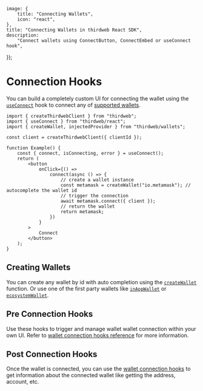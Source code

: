 
	image: {
		title: "Connecting Wallets",
		icon: "react",
	},
	title: "Connecting Wallets in thirdweb React SDK",
	description:
		"Connect wallets using ConnectButton, ConnectEmbed or useConnect hook",
});

# Connection Hooks

You can build a completely custom UI for connecting the wallet using the [`useConnect`](/references/typescript/v5/useConnect) hook to connect any of [supported wallets](/typescript/v5/supported-wallets).

```tsx
import { createThirdwebClient } from "thirdweb";
import { useConnect } from "thirdweb/react";
import { createWallet, injectedProvider } from "thirdweb/wallets";

const client = createThirdwebClient({ clientId });

function Example() {
	const { connect, isConnecting, error } = useConnect();
	return (
		<button
			onClick={() =>
				connect(async () => {
                    // create a wallet instance
					const metamask = createWallet("io.metamask"); // autocomplete the wallet id
                    // trigger the connection
					await metamask.connect({ client });
					// return the wallet
					return metamask;
				})
			}
		>
			Connect
		</button>
	);
}
```

## Creating Wallets

You can create any wallet by id with auto completion using the [`createWallet`](/references/typescript/v5/createWallet) function. Or use one of the first party wallets like [`inAppWallet`](/references/typescript/v5/inAppWallet) or [`ecosystemWallet`](/references/typescript/v5/ecosystemWallet).

<ArticleIconCard
	title="inAppWallet"
	icon={Wallet}
	href="/references/typescript/v5/inAppWallet"
	description="Create an in app wallet"
/>

<ArticleIconCard
	title="ecosystemWallet"
	icon={Wallet}
	href="/references/typescript/v5/ecosystemWallet"
	description="Create an ecosystem wallet"
/>

<ArticleIconCard
	title="createWallet"
	icon={Wallet}
	href="/references/typescript/v5/createWallet"
	description="Create any external wallet by id with auto completion"
/>

## Pre Connection Hooks

Use these hooks to trigger and manage wallet wallet connection within your own UI. Refer to [wallet connection hooks reference](/references/typescript/v5/useConnect) for more information.

<Stack>

<ArticleIconCard
	title="useConnect"
	icon={ReactIcon}
	href="/references/typescript/v5/useConnect"
	description="Hook to connect any created wallet"
/>

<ArticleIconCard
	title="useAutoConnect"
	icon={ReactIcon}
	href="/references/typescript/v5/useConnect"
	description="Hook to auto connect a previously connected wallet"
/>

<ArticleIconCard
	title="useConnectModal"
	icon={ReactIcon}
	href="/references/typescript/v5/useConnectModal"
	description="Hook to open a prebuilt connection modal UI from anywhere"
/>

<ArticleIconCard
	title="useSwitchActiveWalletChain"
	icon={ReactIcon}
	href="/references/typescript/v5/useSwitchActiveWalletChain"
	description="Hook to switch the active wallet chain"
/>

<ArticleIconCard
	title="useDisconnect"
	icon={ReactIcon}
	href="/references/typescript/v5/useDisconnect"
	description="Hook to disconnect the wallet"
/>

</Stack>

## Post Connection Hooks

Once the wallet is connected, you can use the [wallet connection hooks](/references/typescript/v5/hooks#wallet-connection) to get information about the connected wallet like getting the address, account, etc.

<Stack>

<ArticleIconCard
	title="useActiveAccount"
	icon={ReactIcon}
	href="/references/typescript/v5/useActiveAccount"
	description="Get the currently connected account"
/>

<ArticleIconCard
	title="useActiveWallet"
	icon={ReactIcon}
	href="/references/typescript/v5/useActiveWallet"
	description="Get the currently connected wallet"
/>

<ArticleIconCard
	title="useWalletDetailsModal"
	icon={ReactIcon}
	href="/references/typescript/v5/useWalletDetailsModal"
	description="Show a prebuilt modal UI with wallet details from anywhere"
/>

<ArticleIconCard
	title="useConnectedWallets"
	icon={ReactIcon}
	href="/references/typescript/v5/useConnectedWallets"
	description="Get all connected wallets"
/>

<ArticleIconCard
	title="useAdminWallet"
	icon={ReactIcon}
	href="/references/typescript/v5/useConnectedWallets"
	description="Get the underlying admin wallet of a smart account"
/>

</Stack>
